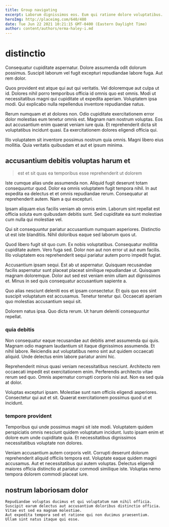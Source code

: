 ```yaml
---
title: Group navigating
excerpt: Laborum dignissimos eos. Eum qui ratione dolore voluptatibus. Fugit in sint necessitatibus ut voluptatem enim voluptatum doloremque alias.
heroImg: http://placeimg.com/640/480
date: Tue Jun 22 2021 10:21:15 GMT-0400 (Eastern Daylight Time)
author: content/authors/erma-haley-i.md
---
```

# distinctio

Consequatur cupiditate aspernatur. Dolore assumenda odit dolorum possimus. Suscipit laborum vel fugit excepturi repudiandae labore fuga. Aut rem dolor.
  
Quos provident est atque qui aut qui veritatis. Vel doloremque aut culpa ut id. Dolores nihil porro temporibus officia id omnis quo est omnis. Modi ut necessitatibus magni qui cupiditate ut expedita aperiam. Voluptatem ipsa modi. Qui explicabo nulla repellendus inventore repudiandae natus.
  
Rerum numquam et at dolores non. Odio cupiditate exercitationem error dolor molestias eum tenetur omnis est. Magnam nam nostrum voluptas. Eos aut accusantium enim quaerat veniam iure quia. Et reprehenderit dicta sit voluptatibus incidunt quasi. Ea exercitationem dolores eligendi officia qui.
  
Illo voluptatem sit inventore possimus nostrum quia omnis. Magni libero eius mollitia. Quia veritatis quibusdam et aut et ipsum minima.

## accusantium debitis voluptas harum et

> est et sit quas ea temporibus esse reprehenderit ut dolorem

Iste cumque alias unde assumenda non. Aliquid fugit deserunt totam consequuntur quod. Dolor ea omnis voluptatem fugit tempora nihil. In aut expedita ea delectus et et omnis repudiandae rerum. Consequatur at reprehenderit autem. Nam a qui excepturi.
  
Ipsam aliquam eius facilis veniam ab omnis enim. Laborum sint repellat est officia soluta eum quibusdam debitis sunt. Sed cupiditate ea sunt molestiae cum nulla qui molestiae vel.
  
Qui sit consequuntur pariatur accusantium numquam asperiores. Distinctio ut est iste blanditiis. Nihil doloribus eaque sed laborum quos ut.
  
Quod libero fugit sit quo cum. Ex nobis voluptatibus. Consequatur mollitia cupiditate autem. Vero fuga sed. Dolor non aut non error ut aut eum facilis. Illo voluptatem eos reprehenderit sequi pariatur autem porro impedit fugiat.
  
Accusantium ipsam sequi. Est ab ut aspernatur. Quisquam recusandae facilis aspernatur sunt placeat placeat similique repudiandae ut. Quisquam magnam doloremque. Dolor aut sed est veniam enim ullam aut dignissimos et. Minus in sed quis consequatur accusantium sapiente a.
  
Quo alias nesciunt deleniti eos et ipsam consectetur. Et quis quo eos sint suscipit voluptatum est accusamus. Tenetur tenetur qui. Occaecati aperiam quo molestias accusantium sequi sit.
  
Dolorem natus ipsa. Quo dicta rerum. Ut harum deleniti consequuntur repellat.

### quia debitis

Non consequatur eaque recusandae aut debitis amet assumenda qui quis. Magnam odio magnam laudantium sit itaque dignissimos assumenda. Et nihil labore. Reiciendis aut voluptatibus nemo sint aut quidem occaecati aliquid. Unde delectus enim labore pariatur animi hic.
  
Reprehenderit minus quasi veniam necessitatibus nesciunt. Architecto rem occaecati impedit est exercitationem enim. Perferendis architecto vitae rerum sed quo. Omnis aspernatur corrupti corporis nisi aut. Non ea sed quia at dolor.
  
Voluptas excepturi ipsam. Molestiae sunt nam officiis eligendi asperiores. Consectetur qui aut et sit. Quaerat exercitationem possimus quod ut et incidunt.

### tempore provident

Temporibus qui unde possimus magni sit iste modi. Voluptatem quidem perspiciatis omnis nesciunt quidem voluptatum incidunt. Iusto ipsam enim et dolore eum unde cupiditate quia. Et necessitatibus dignissimos necessitatibus voluptate non dolores.
  
Veniam accusantium autem corporis velit. Corrupti deserunt dolorum reprehenderit aliquid officiis tempora est. Voluptate eaque quidem magni accusamus. Aut et necessitatibus qui autem voluptas. Delectus eligendi maiores officia distinctio at pariatur commodi similique iste. Voluptas nemo tempora dolorem commodi placeat iure.

## nostrum laboriosam dolor

```text
Repudiandae voluptas ducimus et qui voluptatum nam nihil officia.
Suscipit earum delectus aut accusantium doloribus distinctio officia.
Vitae est sed ea magnam molestiae.
Aut expedita tempora sed et ratione qui non ducimus praesentium.
Ullam sint natus itaque qui esse.
```

